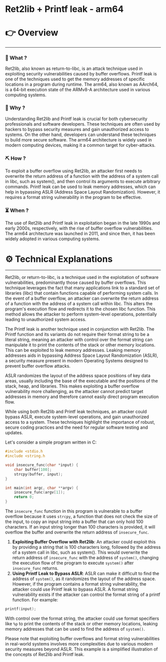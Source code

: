 # Ret2lib + Printf leak - arm64


# 👉 Overview

---

### 👀 What ?

Ret2lib, also known as return-to-libc, is an attack technique used in exploiting security vulnerabilities caused by buffer overflows. Printf leak is one of the techniques used to get the memory addresses of specific locations in a program during runtime. The arm64, also known as AArch64, is a 64-bit execution state of the ARMv8-A architecture used in various computing systems.


### 🧐 Why ?

Understanding Ret2lib and Printf leak is crucial for both cybersecurity professionals and software developers. These techniques are often used by hackers to bypass security measures and gain unauthorized access to systems. On the other hand, developers can understand these techniques to build more secure software. The arm64 architecture is widely used in modern computing devices, making it a common target for cyber-attacks.


### ⛏️ How ?

To exploit a buffer overflow using Ret2lib, an attacker first needs to overwrite the return address of a function with the address of a system call in libc, such as system(), and then control its arguments to execute arbitrary commands. Printf leak can be used to leak memory addresses, which can help in bypassing ASLR (Address Space Layout Randomization). However, it requires a format string vulnerability in the program to be effective.


### ⏳ When ?

The use of Ret2lib and Printf leak in exploitation began in the late 1990s and early 2000s, respectively, with the rise of buffer overflow vulnerabilities. The arm64 architecture was launched in 2011, and since then, it has been widely adopted in various computing systems.


# ⚙️ Technical Explanations

---

Ret2lib, or return-to-libc, is a technique used in the exploitation of software vulnerabilities, predominantly those caused by buffer overflows. This technique leverages the fact that many applications link to a standard set of libraries (libc) that contain functions capable of performing system calls. In the event of a buffer overflow, an attacker can overwrite the return address of a function with the address of a system call within libc. This alters the program's execution flow and redirects it to the chosen libc function. This method allows the attacker to perform system-level operations, potentially leading to unauthorized system access.

The Printf leak is another technique used in conjunction with Ret2lib. The Printf function and its variants do not require their format string to be a literal string, meaning an attacker with control over the format string can manipulate it to print the contents of the stack or other memory locations. This can be exploited to leak memory addresses. Leaking memory addresses aids in bypassing Address Space Layout Randomization (ASLR), a security measure present in modern Operating Systems designed to prevent buffer overflow attacks.

ASLR randomizes the layout of the address space positions of key data areas, usually including the base of the executable and the positions of the stack, heap, and libraries. This makes exploiting a buffer overflow vulnerability more challenging, as the attacker cannot predict target addresses in memory and therefore cannot easily direct program execution flow.

While using both Ret2lib and Printf leak techniques, an attacker could bypass ASLR, execute system-level operations, and gain unauthorized access to a system. These techniques highlight the importance of robust, secure coding practices and the need for regular software testing and updates.

Let's consider a simple program written in C:

```c
#include <stdio.h
#include <string.h

void insecure_func(char *input) {
    char buffer[100];
    strcpy(buffer, input);
}

int main(int argc, char **argv) {
    insecure_func(argv[1]);
    return 0;
}

```

The `insecure_func` function in this program is vulnerable to a buffer overflow because it uses `strcpy`, a function that does not check the size of the input, to copy an input string into a buffer that can only hold 100 characters. If an input string longer than 100 characters is provided, it will overflow the buffer and overwrite the return address of `insecure_func`.

1. **Exploiting Buffer Overflow with Ret2lib**: An attacker could exploit this by providing a string that is 100 characters long, followed by the address of a system call in libc, such as system(). This would overwrite the return address of `insecure_func` with the address of `system()`, changing the execution flow of the program to execute `system()` after `insecure_func` returns.
2. **Using Printf Leak to Bypass ASLR**: ASLR can make it difficult to find the address of `system()`, as it randomizes the layout of the address space. However, if the program contains a format string vulnerability, the attacker could use Printf leak to bypass ASLR. A format string vulnerability exists if the attacker can control the format string of a printf function. For example:

```c
printf(input);

```

With control over the format string, the attacker could use format specifiers like `%p` to print the contents of the stack or other memory locations, leaking memory addresses that can be used to find the address of `system()`.

Please note that exploiting buffer overflows and format string vulnerabilities in real-world systems involves more complexities due to various modern security measures beyond ASLR. This example is a simplified illustration of the concepts of Ret2lib and Printf leak.
